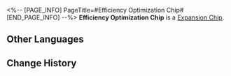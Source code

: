 <%-- [PAGE_INFO]
PageTitle=#Efficiency Optimization Chip#
[END_PAGE_INFO] --%>
{{Item Infobox
|id          = 250208
|image       = Item Efficiency Optimization Chip.png{{subst:void|<!--$UPLOAD:<<SpriteOutput/Quest/AetherDivide/AssembleSkill/Figures/IconAetherDivideAssembleSkill22.png>-<Item Efficiency Optimization Chip.png>-<Item Icons>>-->}}
|type        = Expansion Chip
|invCategory = 
|rarity      = 4
|effect      = 
|description = After entering combat, reduces the Energy required for Ultimate by 1. Energy can be reduced by up to 2 points max.
}}
{{Description|A game item in Aetherium Wars. Aether Spirits will gain a special enhanced ability after equipping it.}}
'''Efficiency Optimization Chip''' is a [[Expansion Chip]].

==Other Languages==
{{Other Languages
|en   = Efficiency Optimization Chip
|zhs  = 降耗增效芯片
|zht  = 降耗增效晶片
|ja   = チップ「省エネ」
|ko   = 효율 최적화 칩
|es   = Chip de optimización de eficiencia
|fr   = Puce d'optimisation d'efficacité
|ru   = Чип оптимизации эффективности
|th   = ชิปเพิ่มประสิทธิภาพ
|vi   = Chip Tối Ưu Hiệu Quả
|de   = Chip: Effizienzoptimierung
|id   = Efficiency Optimization Chip
|pt   = Chip de Otimização de Eficiência
}}

==Change History==
{{Change History|1.4}}